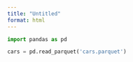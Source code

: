 ```yaml
---
title: "Untitled"
format: html
---
```



```python

import pandas as pd

cars = pd.read_parquet('cars.parquet')

```


```python

```
